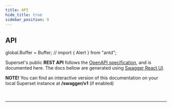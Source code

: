 ```yaml
---
title: API
hide_title: true
sidebar_position: 9
---
```


## API

global.Buffer = Buffer;
// import { Alert } from "antd";

Superset's public **REST API** follows the
[OpenAPI specification](https://swagger.io/specification/), and is
documented here. The docs bellow are generated using
[Swagger React UI](https://www.npmjs.com/package/swagger-ui-react).

<!--
  TODO: (corbinrobb) Uncomment Alert if/when antd gets added. Remove .ant-alert-info
  class from custom.css. Fix SwaggerUI readability in dark mode.
-->

<!-- <Alert
  type="info"
  message={

    <div>
      <strong>NOTE! </strong>
      You can find an interactive version of this documentation on your local Superset
      instance at <strong>/swagger/v1</strong> (if enabled)
    </div>

 }
/> -->

<div className="ant-alert-info">
  <strong>NOTE! </strong>
  You can find an interactive version of this documentation on your local Superset
  instance at <strong>/swagger/v1</strong> (if enabled)
</div>

<br />
<br />
<hr />
<div className="swagger-container">
  <SwaggerUI spec={openapi} />
</div>
